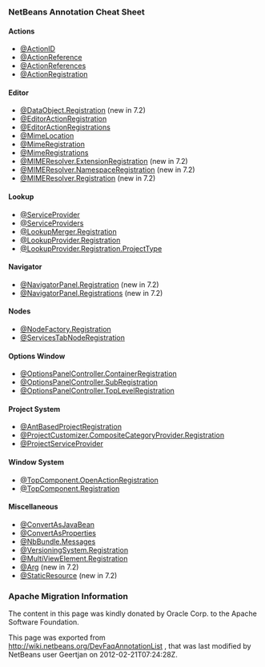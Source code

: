 <!--

    Licensed to the Apache Software Foundation (ASF) under one
    or more contributor license agreements.  See the NOTICE file
    distributed with this work for additional information
    regarding copyright ownership.  The ASF licenses this file
    to you under the Apache License, Version 2.0 (the
    "License"); you may not use this file except in compliance
    with the License.  You may obtain a copy of the License at

      http://www.apache.org/licenses/LICENSE-2.0

    Unless required by applicable law or agreed to in writing,
    software distributed under the License is distributed on an
    "AS IS" BASIS, WITHOUT WARRANTIES OR CONDITIONS OF ANY
    KIND, either express or implied.  See the License for the
    specific language governing permissions and limitations
    under the License.

-->
===NetBeans Annotation Cheat Sheet===

====Actions====

* [http://bits.netbeans.org/dev/javadoc/org-openide-awt/org/openide/awt/ActionID.html @ActionID]
* [http://bits.netbeans.org/dev/javadoc/org-openide-awt/org/openide/awt/ActionReference.html @ActionReference]
* [http://bits.netbeans.org/dev/javadoc/org-openide-awt/org/openide/awt/ActionReferences.html @ActionReferences]
* [http://bits.netbeans.org/dev/javadoc/org-openide-awt/org/openide/awt/ActionRegistration.html @ActionRegistration]

====Editor====

* [http://bits.netbeans.org/dev/javadoc/org-openide-loaders/org/openide/loaders/DataObject.Registration.html @DataObject.Registration] (new in 7.2)
* [http://bits.netbeans.org/dev/javadoc/org-netbeans-modules-editor-lib2/org/netbeans/api/editor/EditorActionRegistration.html @EditorActionRegistration]
* [http://bits.netbeans.org/dev/javadoc/org-netbeans-modules-editor-lib2/org/netbeans/api/editor/EditorActionRegistrations.html @EditorActionRegistrations]
* [http://bits.netbeans.org/dev/javadoc/org-netbeans-modules-editor-mimelookup/org/netbeans/spi/editor/mimelookup/MimeLocation.html @MimeLocation]
* [http://bits.netbeans.org/dev/javadoc/org-netbeans-modules-editor-mimelookup/org/netbeans/api/editor/mimelookup/MimeRegistration.html @MimeRegistration]
* [http://bits.netbeans.org/dev/javadoc/org-netbeans-modules-editor-mimelookup/org/netbeans/api/editor/mimelookup/MimeRegistrations.html @MimeRegistrations]
* [http://bits.netbeans.org/dev/javadoc/org-openide-filesystems/org/openide/filesystems/MIMEResolver.ExtensionRegistration.html @MIMEResolver.ExtensionRegistration] (new in 7.2)
* [http://bits.netbeans.org/dev/javadoc/org-openide-filesystems/org/openide/filesystems/MIMEResolver.NamespaceRegistration.html @MIMEResolver.NamespaceRegistration] (new in 7.2)
* [http://bits.netbeans.org/dev/javadoc/org-openide-filesystems/org/openide/filesystems/MIMEResolver.Registration.html @MIMEResolver.Registration] (new in 7.2)

====Lookup====

* [http://bits.netbeans.org/dev/javadoc/org-openide-util-lookup/org/openide/util/lookup/ServiceProvider.html @ServiceProvider]
* [http://bits.netbeans.org/dev/javadoc/org-openide-util-lookup/org/openide/util/lookup/ServiceProviders.html @ServiceProviders]
* [http://bits.netbeans.org/dev/javadoc/org-netbeans-modules-projectapi/org/netbeans/spi/project/LookupMerger.Registration.html @LookupMerger.Registration]
* [http://bits.netbeans.org/dev/javadoc/org-netbeans-modules-projectapi/org/netbeans/spi/project/LookupProvider.Registration.html @LookupProvider.Registration]
* [http://bits.netbeans.org/dev/javadoc/org-netbeans-modules-projectapi/org/netbeans/spi/project/LookupProvider.Registration.ProjectType.html @LookupProvider.Registration.ProjectType]

====Navigator====

* [http://bits.netbeans.org/dev/javadoc/org-netbeans-spi-navigator/org/netbeans/spi/navigator/NavigatorPanel.Registration.html @NavigatorPanel.Registration] (new in 7.2)
* [http://bits.netbeans.org/dev/javadoc/org-netbeans-spi-navigator/org/netbeans/spi/navigator/NavigatorPanel.Registrations.html @NavigatorPanel.Registrations] (new in 7.2)

====Nodes====

* [http://bits.netbeans.org/dev/javadoc/org-netbeans-modules-projectuiapi/org/netbeans/spi/project/ui/support/NodeFactory.Registration.html @NodeFactory.Registration]
* [http://bits.netbeans.org/dev/javadoc/org-netbeans-core-ide/org/netbeans/api/core/ide/ServicesTabNodeRegistration.html @ServicesTabNodeRegistration]

====Options Window====

* [http://bits.netbeans.org/dev/javadoc/org-netbeans-modules-options-api/org/netbeans/spi/options/OptionsPanelController.ContainerRegistration.html @OptionsPanelController.ContainerRegistration]
* [http://bits.netbeans.org/dev/javadoc/org-netbeans-modules-options-api/org/netbeans/spi/options/OptionsPanelController.SubRegistration.html @OptionsPanelController.SubRegistration]
* [http://bits.netbeans.org/dev/javadoc/org-netbeans-modules-options-api/org/netbeans/spi/options/OptionsPanelController.TopLevelRegistration.html @OptionsPanelController.TopLevelRegistration]

====Project System====

* [http://bits.netbeans.org/dev/javadoc/org-netbeans-modules-project-ant/org/netbeans/spi/project/support/ant/AntBasedProjectRegistration.html @AntBasedProjectRegistration]
* [http://bits.netbeans.org/dev/javadoc/org-netbeans-modules-projectuiapi/org/netbeans/spi/project/ui/support/ProjectCustomizer.CompositeCategoryProvider.Registration.html @ProjectCustomizer.CompositeCategoryProvider.Registration]
* [http://bits.netbeans.org/dev/javadoc/org-netbeans-modules-projectapi/org/netbeans/spi/project/ProjectServiceProvider.html @ProjectServiceProvider]

====Window System====

* [http://bits.netbeans.org/dev/javadoc/org-openide-windows/org/openide/windows/TopComponent.OpenActionRegistration.html @TopComponent.OpenActionRegistration]
* [http://bits.netbeans.org/dev/javadoc/org-openide-windows/org/openide/windows/TopComponent.Registration.html @TopComponent.Registration]

====Miscellaneous====

* [http://bits.netbeans.org/dev/javadoc/org-netbeans-modules-settings/org/netbeans/api/settings/ConvertAsJavaBean.html @ConvertAsJavaBean]
* [http://bits.netbeans.org/dev/javadoc/org-netbeans-modules-settings/org/netbeans/api/settings/ConvertAsProperties.html @ConvertAsProperties]
* [http://bits.netbeans.org/dev/javadoc/org-openide-util/org/openide/util/NbBundle.Messages.html @NbBundle.Messages]
* [http://bits.netbeans.org/dev/javadoc/org-netbeans-modules-versioning/org/netbeans/modules/versioning/spi/VersioningSystem.Registration.html @VersioningSystem.Registration]
* [http://bits.netbeans.org/dev/javadoc/org-netbeans-core-multiview/org/netbeans/core/spi/multiview/MultiViewElement.Registration.html @MultiViewElement.Registration]
* [http://bits.netbeans.org/dev/javadoc/org-netbeans-modules-sendopts/org/netbeans/spi/sendopts/Arg.html @Arg] (new in 7.2)
* [http://bits.netbeans.org/dev/javadoc/org-netbeans-api-annotations-common/org/netbeans/api/annotations/common/StaticResource.html @StaticResource] (new in 7.2)

===Apache Migration Information===

The content in this page was kindly donated by Oracle Corp. to the
Apache Software Foundation.

This page was exported from http://wiki.netbeans.org/DevFaqAnnotationList , 
that was last modified by NetBeans user Geertjan 
on 2012-02-21T07:24:28Z.

